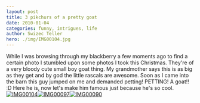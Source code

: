 ```yaml
---
layout: post
title: 3 pikchurs of a pretty goat
date: 2010-01-04
categories: funny, intrigues, life
author: Swizec Teller
hero: ./img/IMG00104.jpg
---
```


While I was browsing through my blackberry a few moments ago to find a certain photo I stumbled upon some photos I took this Christmas. They're of a very bloody cute small boy goat thing. My grandmother says this is as big as they get and by god the little rascals are awesome. Soon as I came into the barn this guy jumped on me and demanded petting! PETTING! A goat!! :D Here he is, now let's make him famous just because he's so cool. [![IMG00104](http://swizec.com/blog/wp-content/uploads/2010/01/IMG00104.jpg "IMG00104")](./img/IMG00104.jpg)[![IMG00097](http://swizec.com/blog/wp-content/uploads/2010/01/IMG00097.jpg "IMG00097")](./img/IMG00097.jpg)[![IMG00090](http://swizec.com/blog/wp-content/uploads/2010/01/IMG00090.jpg "IMG00090")](./img/IMG00090.jpg)
